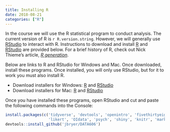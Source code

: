 ```yaml
---
title: Installing R
date: 2018-08-21
categories: ["R"]
---
```


In the course we will use the R statistical program to conduct analysis. The current version of R is `r R.version.string`. However, we will generally use [RStudio](https://www.rstudio.com/) to interact with R. Instructions to download and install [R](https://www.r-project.org/) and [RStudio](https://www.rstudio.com/) are provided below. For a brief history of R, check out Nick Thieme's article, [*R generation*](https://rss.onlinelibrary.wiley.com/doi/pdf/10.1111/j.1740-9713.2018.01169.x).

<!--more-->

Below are links to R and RStudio for Windows and Mac. Once downloaded, install these programs. Once installed, you will only use RStudio, but for it to work you must also install R.

* Download installers for Windows: [R](https://cran.r-project.org/bin/windows/base/R-3.5.1-win.exe) and  [RStudio](https://download1.rstudio.org/RStudio-1.1.456.exe)
* Download installers for Mac: [R](https://cran.r-project.org/bin/macosx/R-3.5.1.pkg) and [RStudio](https://download1.rstudio.org/RStudio-1.1.456.dmg)

Once you have installed these programs, open RStudio and cut and paste the following commands into the Console:

```r
install.packages(c('tidyverse', 'devtools', 'openintro', 'fivethirtyeight', 
				   'likert', 'OIdata', 'psych', 'shiny', 'knitr', 'markdown'))
devtools::install_github('jbryer/DATA606')
```


